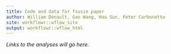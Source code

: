 ```yaml
---
title: Code and data for fsusie paper
author: William Denault, Gao Wang, Hao Sun, Peter Carbonetto
site: workflowr::wflow_site
output: workflowr::wflow_html
---
```


*Links to the analyses will go here.*
